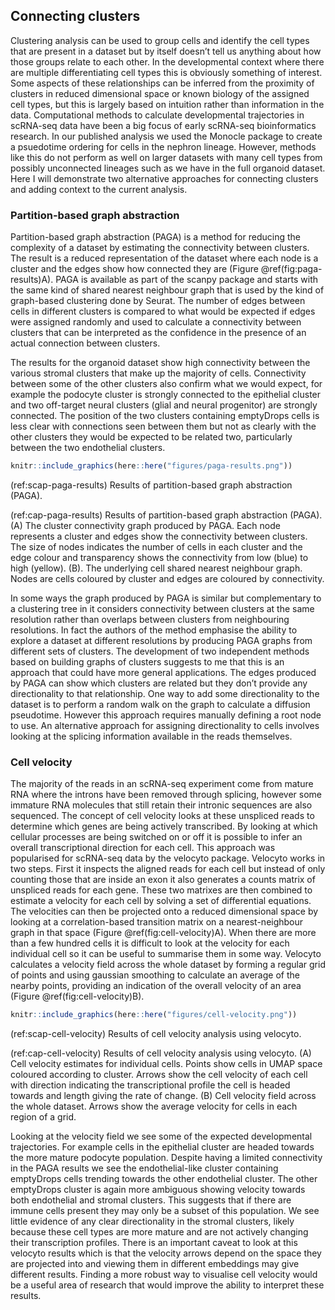 ## Connecting clusters

Clustering analysis can be used to group cells and identify the cell types that
are present in a dataset but by itself doesn't tell us anything about how those
groups relate to each other. In the developmental context where there are
multiple differentiating cell types this is obviously something of interest.
Some aspects of these relationships can be inferred from the proximity of
clusters in reduced dimensional space or known biology of the assigned cell
types, but this is largely based on intuition rather than information in the
data. Computational methods to calculate developmental trajectories in
scRNA-seq data have been a big focus of early scRNA-seq bioinformatics
research. In our published analysis we used the Monocle package to create a
psuedotime ordering for cells in the nephron lineage. However, methods like
this do not perform as well on larger datasets with many cell types from
possibly unconnected lineages such as we have in the full organoid dataset.
Here I will demonstrate two alternative approaches for connecting clusters and
adding context to the current analysis.

### Partition-based graph abstraction

Partition-based graph abstraction (PAGA) is a method for reducing the
complexity of a dataset by estimating the connectivity between clusters. The
result is a reduced representation of the dataset where each node is a cluster
and the edges show how connected they are (Figure \@ref(fig:paga-results)A).
PAGA is available as part of the scanpy package and starts with the same kind
of shared nearest neighbour graph that is used by the kind of graph-based
clustering done by Seurat. The number of edges between cells in different
clusters is compared to what would be expected if edges were assigned randomly
and used to calculate a connectivity between clusters that can be interpreted
as the confidence in the presence of an actual connection between clusters.

The results for the organoid dataset show high connectivity between the various
stromal clusters that make up the majority of cells. Connectivity between some
of the other clusters also confirm what we would expect, for example the
podocyte cluster is strongly connected to the epithelial cluster and two
off-target neural clusters (glial and neural progenitor) are strongly
connected. The position of the two clusters containing emptyDrops cells is less
clear with connections seen between them but not as clearly with the other
clusters they would be expected to be related two, particularly between the two
endothelial clusters.

```r
knitr::include_graphics(here::here("figures/paga-results.png"))
```

(ref:scap-paga-results) Results of partition-based graph abstraction (PAGA).

(ref:cap-paga-results) Results of partition-based graph abstraction (PAGA). (A) The cluster connectivity graph produced by PAGA. Each node represents a cluster and edges show the connectivity between clusters. The size of nodes indicates the number of cells in each cluster and the edge colour and transparency shows the connectivity from low (blue) to high (yellow). (B). The underlying cell shared nearest neighbour graph. Nodes are cells coloured by cluster and edges are coloured by connectivity.

In some ways the graph produced by PAGA is similar but complementary to a
clustering tree in it considers connectivity between clusters at the same
resolution rather than overlaps between clusters from neighbouring resolutions.
In fact the authors of the method emphasise the ability to explore a dataset at
different resolutions by producing PAGA graphs from different sets of clusters.
The development of two independent methods based on building graphs of clusters
suggests to me that this is an approach that could have more general
applications. The edges produced by PAGA can show which clusters are related
but they don't provide any directionality to that relationship. One way to add
some directionality to the dataset is to perform a random walk on the graph to
calculate a diffusion pseudotime. However this approach requires manually
defining a root node to use. An alternative approach for assigning
directionality to cells involves looking at the splicing information available
in the reads themselves.

### Cell velocity

The majority of the reads in an scRNA-seq experiment come from mature RNA where
the introns have been removed through splicing, however some immature RNA
molecules that still retain their intronic sequences are also sequenced. The
concept of cell velocity looks at these unspliced reads to determine which
genes are being actively transcribed. By looking at which cellular processes
are being switched on or off it is possible to infer an overall transcriptional
direction for each cell. This approach was popularised for scRNA-seq data by
the velocyto package. Velocyto works in two steps. First it inspects the
aligned reads for each cell but instead of only counting those that are inside
an exon it also generates a counts matrix of unspliced reads for each gene.
These two matrixes are then combined to estimate a velocity for each cell by
solving a set of differential equations. The velocities can then be projected
onto a reduced dimensional space by looking at a correlation-based transition
matrix on a nearest-neighbour graph in that space (Figure
\@ref(fig:cell-velocity)A). When there are more than a few hundred cells it is
difficult to look at the velocity for each individual cell so it can be useful
to summarise them in some way. Velocyto calculates a velocity field across the
whole dataset by forming a regular grid of points and using gaussian smoothing
to calculate an average of the nearby points, providing an indication of the
overall velocity of an area (Figure \@ref(fig:cell-velocity)B).

```r
knitr::include_graphics(here::here("figures/cell-velocity.png"))
```

(ref:scap-cell-velocity) Results of cell velocity analysis using velocyto.

(ref:cap-cell-velocity) Results of cell velocity analysis using velocyto. (A) Cell velocity estimates for individual cells. Points show cells in UMAP space coloured according to cluster. Arrows show the cell velocity of each cell with direction indicating the transcriptional profile the cell is headed towards and length giving the rate of change. (B) Cell velocity field across the whole dataset. Arrows show the average velocity for cells in each region of a grid.

Looking at the velocity field we see some of the expected developmental
trajectories. For example cells in the epithelial cluster are headed towards
the more mature podocyte population. Despite having a limited connectivity in
the PAGA results we see the endothelial-like cluster containing emptyDrops
cells trending towards the other endothelial cluster. The other emptyDrops
cluster is again more ambiguous showing velocity towards both endothelial and
stromal clusters. This suggests that if there are immune cells present they may
only be a subset of this population. We see little evidence of any clear
directionality in the stromal clusters, likely because these cell types are
more mature and are not actively changing their transcription profiles. There
is an important caveat to look at this velocyto results which is that the
velocity arrows depend on the space they are projected into and viewing them in
different embeddings may give different results. Finding a more robust way to
visualise cell velocity would be a useful area of research that would improve
the ability to interpret these results.
